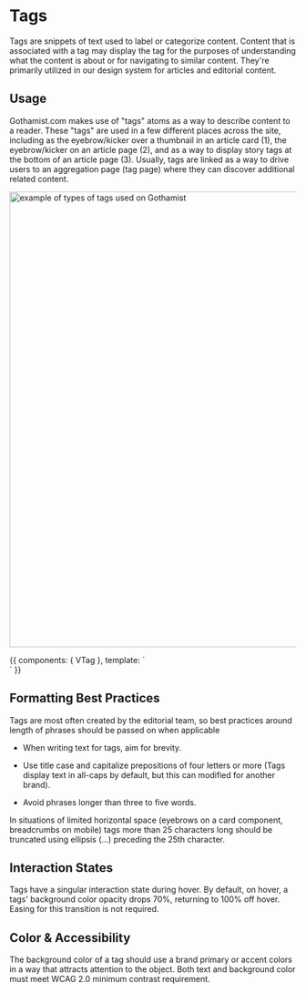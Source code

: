 
<Meta title="Components/Atoms/Tags" />



# Tags


Tags are snippets of text used to label or categorize content. Content that is associated with a tag may display the tag for the purposes of understanding what the content is about or for navigating to similar content. They're primarily utilized in our design system for articles and editorial content.



## Usage

Gothamist.com makes use of "tags" atoms as a way to describe content to a reader. These "tags" are used in a few different places across the site, including as the eyebrow/kicker over a thumbnail in an article card (1), the eyebrow/kicker on an article page (2), and as a way to display story tags at the bottom of an article page (3). Usually, tags are linked as a way to drive users to an aggregation page (tag page) where they can discover additional related content.

<img
    alt="example of types of tags used on Gothamist"
    src="./images/Atoms-Tags-GothamistTags.png"
    width="800"
/>

<Canvas>
    <Story name="Default">
        {{
            components: { VTag },
            template: `<div><v-tag text="news" href="http://www.google.com" /><v-tag text="we the commuters" href="http://www.bing.com" /><v-tag text="food" href="http://www.food.com" /></div>`
        }}
    </Story>
</Canvas>

## Formatting Best Practices

Tags are most often created by the editorial team, so best practices around length of phrases should be passed on when applicable

-   When writing text for tags, aim for brevity.

-   Use title case and capitalize prepositions of four letters or more (Tags display text in all-caps by default, but this can modified for another brand). 

-   Avoid phrases longer than three to five words.

In situations of limited horizontal space (eyebrows on a card component, breadcrumbs on mobile) tags more than 25 characters long should be truncated using ellipsis (...) preceding the 25th character.


## Interaction States
Tags have a singular interaction state during hover. By default, on hover, a tags' background color opacity drops 70%, returning to 100% off hover. Easing for this transition is not required.

## Color & Accessibility

The background color of a tag should use a brand primary or accent colors in a way that attracts attention to the object. Both text and background color must meet WCAG 2.0 minimum contrast requirement.
